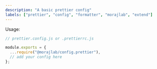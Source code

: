 ```yaml
---
description: "A basic prettier config"
labels: ["prettier", "config", "formatter", "morajlab", "extend"]
---
```


Usage:

```js
// prettier.config.js or .prettierrc.js

module.exports = {
  ...require("@morajlab/config.prettier"),
  // add your config here
};
```
